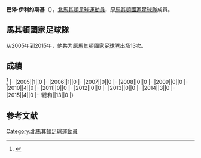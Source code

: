 {{Infobox football biography
|name=巴泽·伊利约斯基
|image=
|fullname=Baže Ilijoski
|birth_date={{Birth date and age|1984|7|9}}
|cityofbirth=[[斯科普里|斯科普里]]
|countryofbirth=[[南斯拉夫|南斯拉夫]]
|height=
|position=[[前鋒_(足球)|前鋒]]
|currentclub=
|years=2002-2006<br/>2006-2007<br/>2007-2008<br/>2009-2010<br/>2010<br/>2011-2012<br/>2012<br/>2012<br/>2013<br/>2013<br/>2014-2016<br/>2016
|clubs=[[拉博特尼基足球俱樂部|拉布歷基]]<br/>[[仁川聯足球俱樂部|仁川聯]]<br/>[[拉博特尼基足球俱樂部|拉布歷基]]<br/>[[斯科普里冶金足球俱樂部|史高比米達雷治]]<br/>[[江原足球俱乐部|江原FC]]<br/>[[斯科普里冶金足球俱樂部|史高比米達雷治]]<br/>[[布拉索夫足球俱樂部|巴索夫]]<br/>[[布加勒斯特迅速足球俱樂部|布加勒斯特迅速]]<br/>[[拉博特尼基足球俱樂部|拉布歷基]]<br/>[[岐阜足球會|FC岐阜]]<br/>[[拉博特尼基足球俱樂部|拉布歷基]]<br/>[[吉蘭丹足球協會|吉蘭丹]]
|caps(goals)=
|nationalyears=2005-2015
|nationalteam=[[馬其頓國家足球隊|馬其頓]]
|nationalcaps(goals)=13 (0)
}}
'''巴泽·伊利约斯基'''（{{Bd|1984年|7月9日||}}），[[北馬其頓|北馬其頓]][[足球|足球]][[運動員|運動員]]，原[[馬其頓國家足球隊|馬其頓國家足球隊]]成員。

==馬其頓國家足球隊==
从2005年到2015年，他共为原[[馬其頓國家足球隊|馬其頓國家足球隊]]出场13次。

==成績==
<ref>{{Cite web |url=http://www.national-football-teams.com/player/13187/Baze_Ilijoski.html |title=National Football Teams |access-date=2017-01-21 |archive-date=2019-08-20 |archive-url=https://web.archive.org/web/20190820001659/https://www.national-football-teams.com/player/13187/Baze_Ilijoski.html |dead-url=no }}</ref>
{{Football player national team statistics|MKD}}
|-
|2005||1||0
|-
|2006||1||0
|-
|2007||0||0
|-
|2008||0||0
|-
|2009||0||0
|-
|2010||4||0
|-
|2011||0||0
|-
|2012||0||0
|-
|2013||0||0
|-
|2014||3||0
|-
|2015||4||0
|-
!總和||13||0
|}

==参考文献==
{{Reflist}}

{{Soccer-player-stub}}
{{DEFAULTSORT: Ilijoski, Blazhe}}
[[Category:北馬其頓足球運動員|Category:北馬其頓足球運動員]]